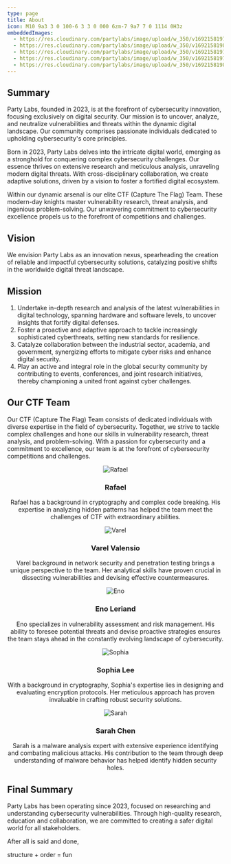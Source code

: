 ```yaml
---
type: page
title: About
icon: M10 9a3 3 0 100-6 3 3 0 000 6zm-7 9a7 7 0 1114 0H3z
embeddedImages:
  - https://res.cloudinary.com/partylabs/image/upload/w_350/v1692158197/rafael_rprnfh.png
  - https://res.cloudinary.com/partylabs/image/upload/w_350/v1692158198/varel_i4tu7h.png
  - https://res.cloudinary.com/partylabs/image/upload/w_350/v1692158197/eno_px7xia.png
  - https://res.cloudinary.com/partylabs/image/upload/w_350/v1692158197/shopia_warxnw.png
  - https://res.cloudinary.com/partylabs/image/upload/w_350/v1692158198/sarah_uc0frl.png
---
```


## Summary
Party Labs, founded in 2023, is at the forefront of cybersecurity innovation, focusing exclusively on digital security. Our mission is to uncover, analyze, and neutralize vulnerabilities and threats within the dynamic digital landscape. Our community comprises passionate individuals dedicated to upholding cybersecurity's core principles.

Born in 2023, Party Labs delves into the intricate digital world, emerging as a stronghold for conquering complex cybersecurity challenges. Our essence thrives on extensive research and meticulous analysis, unraveling modern digital threats. With cross-disciplinary collaboration, we create adaptive solutions, driven by a vision to foster a fortified digital ecosystem.

Within our dynamic arsenal is our elite CTF (Capture The Flag) Team. These modern-day knights master vulnerability research, threat analysis, and ingenious problem-solving. Our unwavering commitment to cybersecurity excellence propels us to the forefront of competitions and challenges.

## Vision
We envision Party Labs as an innovation nexus, spearheading the creation of reliable and impactful cybersecurity solutions, catalyzing positive shifts in the worldwide digital threat landscape.

## Mission
1. Undertake in-depth research and analysis of the latest vulnerabilities in digital technology, spanning hardware and software levels, to uncover insights that fortify digital defenses.
2. Foster a proactive and adaptive approach to tackle increasingly sophisticated cyberthreats, setting new standards for resilience.
3. Catalyze collaboration between the industrial sector, academia, and government, synergizing efforts to mitigate cyber risks and enhance digital security.
4. Play an active and integral role in the global security community by contributing to events, conferences, and joint research initiatives, thereby championing a united front against cyber challenges.

## Our CTF Team
Our CTF (Capture The Flag) Team consists of dedicated individuals with diverse expertise in the field of cybersecurity. Together, we strive to tackle complex challenges and hone our skills in vulnerability research, threat analysis, and problem-solving. With a passion for cybersecurity and a commitment to excellence, our team is at the forefront of cybersecurity competitions and challenges.

<div align="center">

![Rafael](https://res.cloudinary.com/partylabs/image/upload/w_350/v1692158197/rafael_rprnfh.png)
### Rafael
Rafael has a background in cryptography and complex code breaking. His expertise in analyzing hidden patterns has helped the team meet the challenges of CTF with extraordinary abilities.

![Varel](https://res.cloudinary.com/partylabs/image/upload/w_350/v1692158198/varel_i4tu7h.png)
### Varel Valensio
Varel background in network security and penetration testing brings a unique perspective to the team. Her analytical skills have proven crucial in dissecting vulnerabilities and devising effective countermeasures.

![Eno](https://res.cloudinary.com/partylabs/image/upload/w_350/v1692158197/eno_px7xia.png)
### Eno Leriand
Eno specializes in vulnerability assessment and risk management. His ability to foresee potential threats and devise proactive strategies ensures the team stays ahead in the constantly evolving landscape of cybersecurity.

![Sophia](https://res.cloudinary.com/partylabs/image/upload/w_350/v1692158197/shopia_warxnw.png)
### Sophia Lee
With a background in cryptography, Sophia's expertise lies in designing and evaluating encryption protocols. Her meticulous approach has proven invaluable in crafting robust security solutions.

![Sarah](https://res.cloudinary.com/partylabs/image/upload/w_350/v1692158198/sarah_uc0frl.png)
### Sarah Chen
Sarah is a malware analysis expert with extensive experience identifying and combating malicious attacks. His contribution to the team through deep understanding of malware behavior has helped identify hidden security holes.

</div>

## Final Summary
Party Labs has been operating since 2023, focused on researching and understanding cybersecurity vulnerabilities. Through high-quality research, education and collaboration, we are committed to creating a safer digital world for all stakeholders.

<span>After all is said and done, </span>

<span className="text-primary">structure</span>
<span> + </span>
<span className="text-secondary">order</span>
<span> = </span>
<span className="text-tertiary"> fun</span>
